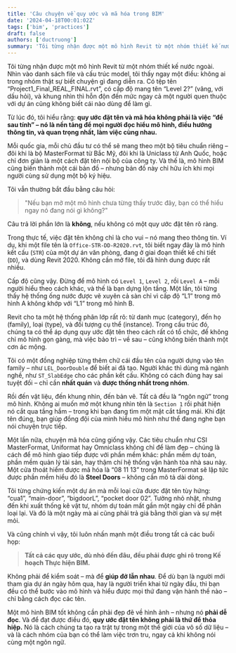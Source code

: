 ```yaml
---
title: 'Câu chuyện về quy ước và mã hóa trong BIM'
date: '2024-04-18T00:01:02Z'
tags: ['bim', 'practices']
draft: false
authors: ['ductruong']
summary: 'Tôi từng nhận được một mô hình Revit từ một nhóm thiết kế nước ngoài. Nhìn vào danh sách file và cấu trúc model, tôi thấy ngay một điều: không ai trong nhóm thật sự biết chuyện gì đang diễn ra. Có tệp tên “Project1_Final_REAL_FINAL.rvt”, có cấp độ mang tên “Level 2?” (vâng, với dấu hỏi), và khung nhìn thì hỗn độn đến mức ngay cả một người quen thuộc với dự án cũng không biết cái nào dùng để làm gì.'
---
```


Tôi từng nhận được một mô hình Revit từ một nhóm thiết kế nước ngoài. Nhìn vào danh sách file và cấu trúc model, tôi thấy ngay một điều: không ai trong nhóm thật sự biết chuyện gì đang diễn ra. Có tệp tên “Project1_Final_REAL_FINAL.rvt”, có cấp độ mang tên “Level 2?” (vâng, với dấu hỏi), và khung nhìn thì hỗn độn đến mức ngay cả một người quen thuộc với dự án cũng không biết cái nào dùng để làm gì.

Từ lúc đó, tôi hiểu rằng: **quy ước đặt tên và mã hóa không phải là việc “để sau tính” – nó là nền tảng để mọi người đọc hiểu mô hình, điều hướng thông tin, và quan trọng nhất, làm việc cùng nhau.**

Mỗi quốc gia, mỗi chủ đầu tư có thể sẽ mang theo một bộ tiêu chuẩn riêng – đôi khi là bộ MasterFormat từ Bắc Mỹ, đôi khi là Uniclass từ Anh Quốc, hoặc chỉ đơn giản là một cách đặt tên nội bộ của công ty. Và thế là, mô hình BIM cũng biến thành một cái bản đồ – nhưng bản đồ này chỉ hữu ích khi mọi người cùng sử dụng một bộ ký hiệu.

Tôi vẫn thường bắt đầu bằng câu hỏi:

> "Nếu bạn mở một mô hình chưa từng thấy trước đây, bạn có thể hiểu ngay nó đang nói gì không?"

Câu trả lời phần lớn là **không**, nếu không có một quy ước đặt tên rõ ràng.

Trong thực tế, việc đặt tên không chỉ là cho vui – nó mang theo thông tin. Ví dụ, khi một file tên là `Office-STR-DD-R2020.rvt`, tôi biết ngay đây là mô hình kết cấu (`STR`) của một dự án văn phòng, đang ở giai đoạn thiết kế chi tiết (`DD`), và dùng Revit 2020. Không cần mở file, tôi đã hình dung được rất nhiều.

Cấp độ cũng vậy. Đừng để mô hình có `Level 1`, `Level 2`, rồi `Level A` – mỗi người hiểu theo cách khác, và thế là bạn dựng lộn tầng. Một lần, tôi từng thấy hệ thống ống nước được vẽ xuyên cả sàn chỉ vì cấp độ “L1” trong mô hình A không khớp với “L1” trong mô hình B.

Revit cho ta một hệ thống phân lớp rất rõ: từ danh mục (category), đến họ (family), loại (type), và đối tượng cụ thể (instance). Trong cấu trúc đó, chúng ta có thể áp dụng quy ước đặt tên theo cách rất có tổ chức, để không chỉ mô hình gọn gàng, mà việc bảo trì – về sau – cũng không biến thành một cơn ác mộng.

Tôi có một đồng nghiệp từng thêm chữ cái đầu tên của người dựng vào tên family – như `LEL_DoorDouble` để biết ai đã tạo. Người khác thì dùng mã ngành nghề, như `ST_SlabEdge` cho các phần kết cấu. Không có cách đúng hay sai tuyệt đối – chỉ cần **nhất quán** và **được thống nhất trong nhóm**.

Rồi đến vật liệu, đến khung nhìn, đến bản vẽ. Tất cả đều là “ngôn ngữ” trong mô hình. Không ai muốn mở một khung nhìn tên là `Section 1` rồi phát hiện nó cắt qua tầng hầm – trong khi bạn đang tìm một mặt cắt tầng mái. Khi đặt tên đúng, bạn giúp đồng đội của mình hiểu mô hình như thể đang nghe bạn nói chuyện trực tiếp.

Một lần nữa, chuyện mã hóa cũng giống vậy. Các tiêu chuẩn như CSI MasterFormat, Uniformat hay Omniclass không chỉ để làm đẹp – chúng là cách để mô hình giao tiếp được với phần mềm khác: phần mềm dự toán, phần mềm quản lý tài sản, hay thậm chí hệ thống vận hành tòa nhà sau này. Một cửa thoát hiểm được mã hóa là “08 11 13” trong MasterFormat sẽ lập tức được phần mềm hiểu đó là **Steel Doors** – không cần mô tả dài dòng.

Tôi từng chứng kiến một dự án mà mỗi loại cửa được đặt tên tùy hứng: “cua1”, “main-door”, “bigdoorL”, “pocket door 02”. Tưởng nhỏ nhặt, nhưng đến khi xuất thống kê vật tư, nhóm dự toán mất gần một ngày chỉ để phân loại lại. Và đó là một ngày mà ai cũng phải trả giá bằng thời gian và sự mệt mỏi.

Và cũng chính vì vậy, tôi luôn nhấn mạnh một điều trong tất cả các buổi họp:

> **Tất cả các quy ước, dù nhỏ đến đâu, đều phải được ghi rõ trong Kế hoạch Thực hiện BIM.**

Không phải để kiểm soát – mà để **giúp đỡ lẫn nhau**. Để dù bạn là người mới tham gia dự án ngày hôm qua, hay là người triển khai từ ngày đầu, thì bạn đều có thể bước vào mô hình và hiểu được mọi thứ đang vận hành thế nào – chỉ bằng cách đọc các tên.

Một mô hình BIM tốt không cần phải đẹp đẽ về hình ảnh – nhưng nó **phải dễ đọc**. Và để đạt được điều đó, **quy ước đặt tên không phải là thứ để thỏa hiệp.** Nó là cách chúng ta tạo ra trật tự trong một thế giới của vô số dữ liệu – và là cách nhóm của bạn có thể làm việc trơn tru, ngay cả khi không nói cùng một ngôn ngữ.
